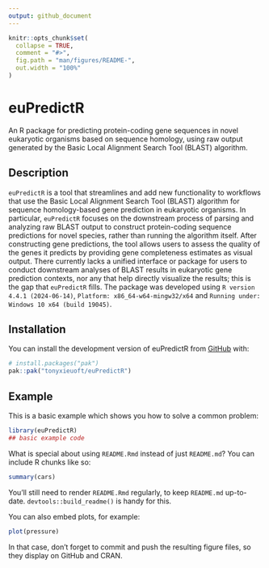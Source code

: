 ```yaml
---
output: github_document
---
```


<!-- README.md is generated from README.Rmd. Please edit that file -->

```r
knitr::opts_chunk$set(
  collapse = TRUE,
  comment = "#>",
  fig.path = "man/figures/README-",
  out.width = "100%"
)
```

# euPredictR

An R package for predicting protein-coding gene sequences in novel eukaryotic organisms based on sequence homology, using raw output generated by the Basic Local Alignment Search Tool (BLAST) algorithm.

<!-- badges: start -->
<!-- badges: end -->

## Description

`euPredictR` is a tool that streamlines and add new functionality to workflows 
that use the Basic Local Alignment Search Tool (BLAST) algorithm for sequence 
homology-based gene prediction in eukaryotic organisms. In particular, 
`euPredictR` focuses on the downstream process of parsing and analyzing raw 
BLAST output to construct protein-coding sequence predictions for novel species,
rather than running the algorithm itself. After constructing gene predictions, 
the tool allows users to assess the quality of the genes it predicts by 
providing gene completeness estimates as visual output. There currently lacks a
unified interface or package for users to conduct downstream analyses of BLAST 
results in eukaryotic gene prediction contexts, nor any that help directly 
visualize the results; this is the gap that `euPredictR` fills. The package was 
developed using `R version 4.4.1 (2024-06-14)`, 
`Platform: x86_64-w64-mingw32/x64` and `Running under: Windows 10 x64 (build 19045)`.

## Installation

You can install the development version of euPredictR from [GitHub](https://github.com/) with:

``` r
# install.packages("pak")
pak::pak("tonyxieuoft/euPredictR")
```

## Example

This is a basic example which shows you how to solve a common problem:

```r
library(euPredictR)
## basic example code
```

What is special about using `README.Rmd` instead of just `README.md`? You can include R chunks like so:

```r
summary(cars)
```

You'll still need to render `README.Rmd` regularly, to keep `README.md` up-to-date. `devtools::build_readme()` is handy for this.

You can also embed plots, for example:

```r
plot(pressure)
```

In that case, don't forget to commit and push the resulting figure files, so they display on GitHub and CRAN.
